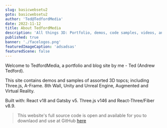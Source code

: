 ```yaml
---
slug: basicwebsetu2
goto: basicwebsetu2
author: 'Ted@TedfordMedia'
date: 2022-11-12
title: About TedfordMedia
description: 'All things 3D: Portfolio, demos, code samples, videos, and more.'
published: true
banner: './facelogos.png' 
featuredImageCaption: 'adsadsas'
featuredScene: false
---
```


Welcome to TedfordMedia, a portfolio and blog site by me - Ted (Andrew Tedford).  

This site contains demos and samples of assorted 3D topcs; including Three.js, A-Frame. 8th Wall, Unity and Unreal Engine, Augmented and Virtual Reality.

Built with: React v18 and Gatsby v5.  Three.js v146 and React-Three/Fiber v8.9. 

>This website's full source code is open and available for you to downlaod and use at GitHub <a href="https://github.com/TedfordMedia/TedfordMedia-Gatsby">here</a>
  
 